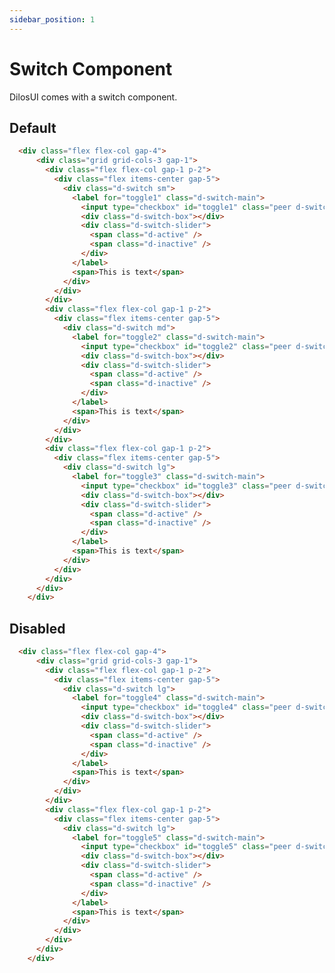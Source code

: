 ```yaml
---
sidebar_position: 1
---
```


# Switch Component

DilosUI comes with a switch component.


<Default />

## Default
```html live
  <div class="flex flex-col gap-4">
      <div class="grid grid-cols-3 gap-1">
        <div class="flex flex-col gap-1 p-2">
          <div class="flex items-center gap-5">
            <div class="d-switch sm">
              <label for="toggle1" class="d-switch-main">
                <input type="checkbox" id="toggle1" class="peer d-switch-input"/>
                <div class="d-switch-box"></div>
                <div class="d-switch-slider">
                  <span class="d-active" />
                  <span class="d-inactive" />
                </div>
              </label>
              <span>This is text</span>
            </div>
          </div>
        </div>
        <div class="flex flex-col gap-1 p-2">
          <div class="flex items-center gap-5">
            <div class="d-switch md">
              <label for="toggle2" class="d-switch-main">
                <input type="checkbox" id="toggle2" class="peer d-switch-input"/>
                <div class="d-switch-box"></div>
                <div class="d-switch-slider">
                  <span class="d-active" />
                  <span class="d-inactive" />
                </div>
              </label>
              <span>This is text</span>
            </div>
          </div>
        </div>
        <div class="flex flex-col gap-1 p-2">
          <div class="flex items-center gap-5">
            <div class="d-switch lg">
              <label for="toggle3" class="d-switch-main">
                <input type="checkbox" id="toggle3" class="peer d-switch-input"/>
                <div class="d-switch-box"></div>
                <div class="d-switch-slider">
                  <span class="d-active" />
                  <span class="d-inactive" />
                </div>
              </label>
              <span>This is text</span>
            </div>
          </div>
        </div>
      </div>
    </div>
```


## Disabled
```html live
  <div class="flex flex-col gap-4">
      <div class="grid grid-cols-3 gap-1">
        <div class="flex flex-col gap-1 p-2">
          <div class="flex items-center gap-5">
            <div class="d-switch lg">
              <label for="toggle4" class="d-switch-main">
                <input type="checkbox" id="toggle4" class="peer d-switch-input" disabled/>
                <div class="d-switch-box"></div>
                <div class="d-switch-slider">
                  <span class="d-active" />
                  <span class="d-inactive" />
                </div>
              </label>
              <span>This is text</span>
            </div>
          </div>
        </div>
        <div class="flex flex-col gap-1 p-2">
          <div class="flex items-center gap-5">
            <div class="d-switch lg">
              <label for="toggle5" class="d-switch-main">
                <input type="checkbox" id="toggle5" class="peer d-switch-input" checked disabled/>
                <div class="d-switch-box"></div>
                <div class="d-switch-slider">
                  <span class="d-active" />
                  <span class="d-inactive" />
                </div>
              </label>
              <span>This is text</span>
            </div>
          </div>
        </div>
      </div>
    </div>
```